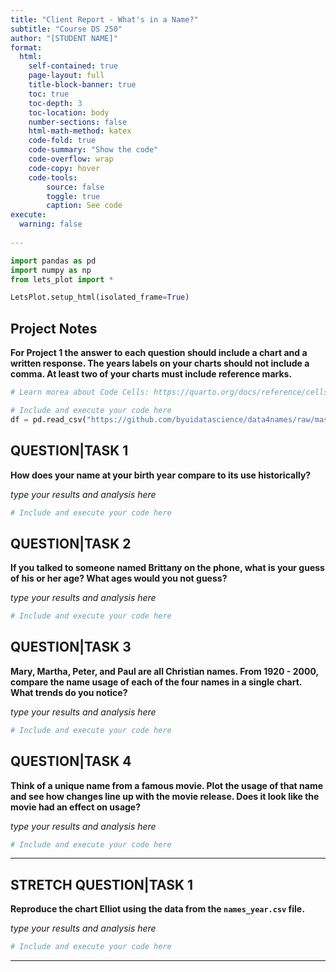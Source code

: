 ---
title: "Client Report - What's in a Name?"
subtitle: "Course DS 250"
author: "[STUDENT NAME]"
format:
  html:
    self-contained: true
    page-layout: full
    title-block-banner: true
    toc: true
    toc-depth: 3
    toc-location: body
    number-sections: false
    html-math-method: katex
    code-fold: true
    code-summary: "Show the code"
    code-overflow: wrap
    code-copy: hover
    code-tools:
        source: false
        toggle: true
        caption: See code
execute: 
  warning: false
    
---

```{python}
import pandas as pd
import numpy as np
from lets_plot import *

LetsPlot.setup_html(isolated_frame=True)
```


## Project Notes

__For Project 1 the answer to each question should include a chart **and** a written response. The years labels on your charts should not include a comma. At least **two** of your charts must include reference marks.__  

```{python}
# Learn morea about Code Cells: https://quarto.org/docs/reference/cells/cells-jupyter.html

# Include and execute your code here
df = pd.read_csv("https://github.com/byuidatascience/data4names/raw/master/data-raw/names_year/names_year.csv")
```

## QUESTION|TASK 1

__How does your name at your birth year compare to its use historically?__

_type your results and analysis here_

```{python}
# Include and execute your code here


```


## QUESTION|TASK 2

__If you talked to someone named Brittany on the phone, what is your guess of his or her age? What ages would you not guess?__

_type your results and analysis here_

```{python}
# Include and execute your code here


```


## QUESTION|TASK 3

__Mary, Martha, Peter, and Paul are all Christian names. From 1920 - 2000, compare the name usage of each of the four names in a single chart. What trends do you notice?__

_type your results and analysis here_

```{python}
# Include and execute your code here

```



## QUESTION|TASK 4

__Think of a unique name from a famous movie. Plot the usage of that name and see how changes line up with the movie release. Does it look like the movie had an effect on usage?__  

_type your results and analysis here_

```{python}
# Include and execute your code here


```

---

## STRETCH QUESTION|TASK 1

__Reproduce the chart Elliot using the data from the `names_year.csv` file.__ 

_type your results and analysis here_

```{python}
# Include and execute your code here


```


---
